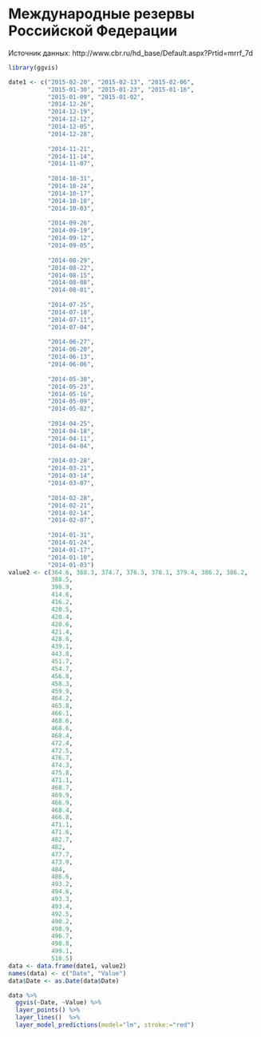 # Международные резервы Российской Федерации

Источник данных: http://www.cbr.ru/hd_base/Default.aspx?Prtid=mrrf_7d

```r
library(ggvis)

date1 <- c("2015-02-20", "2015-02-13", "2015-02-06",
           "2015-01-30", "2015-01-23", "2015-01-16", 
           "2015-01-09", "2015-01-02",
           "2014-12-26",
           "2014-12-19",
           "2014-12-12",
           "2014-12-05",
           "2014-12-28",
           
           "2014-11-21",
           "2014-11-14",
           "2014-11-07",
           
           "2014-10-31",
           "2014-10-24",
           "2014-10-17",
           "2014-10-10",
           "2014-10-03",
           
           "2014-09-26",
           "2014-09-19",
           "2014-09-12",
           "2014-09-05",
           
           "2014-08-29",
           "2014-08-22",
           "2014-08-15",
           "2014-08-08",
           "2014-08-01",
           
           "2014-07-25",
           "2014-07-18",
           "2014-07-11",
           "2014-07-04",
           
           "2014-06-27",
           "2014-06-20",
           "2014-06-13",
           "2014-06-06",
           
           "2014-05-30",
           "2014-05-23",
           "2014-05-16",
           "2014-05-09",
           "2014-05-02",
           
           "2014-04-25",
           "2014-04-18",
           "2014-04-11",
           "2014-04-04",
           
           "2014-03-28",
           "2014-03-21",
           "2014-03-14",
           "2014-03-07",
           
           "2014-02-28",
           "2014-02-21",
           "2014-02-14",
           "2014-02-07",
           
           "2014-01-31",
           "2014-01-24",
           "2014-01-17",
           "2014-01-10",
           "2014-01-03")
value2 <- c(364.6, 368.3, 374.7, 376.3, 378.1, 379.4, 386.2, 386.2,
            388.5,
            398.9,
            414.6,
            416.2,
            420.5,
            420.4,
            420.6,
            421.4,
            428.6,
            439.1,
            443.8,
            451.7,
            454.7,
            456.8,
            458.3,
            459.9,
            464.2,
            465.8,
            466.1,
            468.6,
            468.6,
            468.4,
            472.4,
            472.5,
            476.7,
            474.3,
            475.8,
            471.1,
            468.7,
            469.9,
            466.9,
            468.4,
            466.8,
            471.1,
            471.6,
            482.7,
            482,
            477.7,
            473.9,
            484,
            486.6,
            493.2,
            494.6,
            493.3,
            493.4,
            492.5,
            490.2,
            498.9,
            496.7,
            498.8,
            499.1,
            510.5)
data <- data.frame(date1, value2)
names(data) <- c("Date", "Value")
data$Date <- as.Date(data$Date)
```


```r
data %>%
  ggvis(~Date, ~Value) %>%
  layer_points() %>%
  layer_lines()  %>%
  layer_model_predictions(model="lm", stroke:="red")
```

